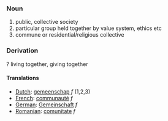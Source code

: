 ===Noun===

# public, collective society
# particular group held together by value system, ethics etc
# commune or residential/religious collective

===Derivation===
? living together, giving together

====Translations====
*[[Dutch]]: [[gemeenschap]] ''f'' (1,2,3)
*[[French]]: [[communauté]] ''f''
*[[German]]: [[Gemeinschaft]] ''f''
*[[Romanian]]: [[comunitate]] ''f''